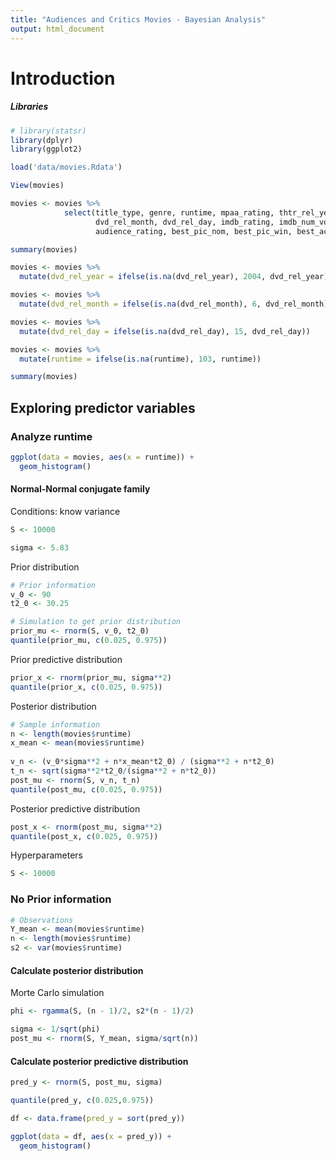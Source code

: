 ```yaml
---
title: "Audiences and Critics Movies - Bayesian Analysis"
output: html_document
---
```


# Introduction

##### Libraries
```r
# library(statsr)
library(dplyr)
library(ggplot2)
```

```r
load('data/movies.Rdata')
```

```r
View(movies)
```

```r
movies <- movies %>% 
            select(title_type, genre, runtime, mpaa_rating, thtr_rel_year, thtr_rel_year, thtr_rel_day, dvd_rel_year,
                   dvd_rel_month, dvd_rel_day, imdb_rating, imdb_num_votes, critics_rating, critics_score, audience_score,
                   audience_rating, best_pic_nom, best_pic_win, best_actor_win, best_actress_win, best_dir_win, top200_box)
```

```r
summary(movies)
```

```r
movies <- movies %>%
  mutate(dvd_rel_year = ifelse(is.na(dvd_rel_year), 2004, dvd_rel_year))
```

```r
movies <- movies %>%
  mutate(dvd_rel_month = ifelse(is.na(dvd_rel_month), 6, dvd_rel_month))
```

```r
movies <- movies %>%
  mutate(dvd_rel_day = ifelse(is.na(dvd_rel_day), 15, dvd_rel_day))
```

```r
movies <- movies %>%
  mutate(runtime = ifelse(is.na(runtime), 103, runtime))
```

```r
summary(movies)
```

## Exploring predictor variables

### Analyze runtime

```r
ggplot(data = movies, aes(x = runtime)) +
  geom_histogram()
```

#### Normal-Normal conjugate family

Conditions: know variance

```r
S <- 10000
```

```r
sigma <- 5.83
```

Prior distribution
```r
# Prior information
v_0 <- 90
t2_0 <- 30.25

# Simulation to get prior distribution
prior_mu <- rnorm(S, v_0, t2_0)
quantile(prior_mu, c(0.025, 0.975))
```

Prior predictive distribution
```r
prior_x <- rnorm(prior_mu, sigma**2)
quantile(prior_x, c(0.025, 0.975))
```

Posterior distribution
```r
# Sample information
n <- length(movies$runtime)
x_mean <- mean(movies$runtime)
  
v_n <- (v_0*sigma**2 + n*x_mean*t2_0) / (sigma**2 + n*t2_0)
t_n <- sqrt(sigma**2*t2_0/(sigma**2 + n*t2_0))
post_mu <- rnorm(S, v_n, t_n)
quantile(post_mu, c(0.025, 0.975))
```

Posterior predictive distribution
```r
post_x <- rnorm(post_mu, sigma**2)
quantile(post_x, c(0.025, 0.975))
```


Hyperparameters
```r
S <- 10000
```

### No Prior information

```r
# Observations
Y_mean <- mean(movies$runtime)
n <- length(movies$runtime)
s2 <- var(movies$runtime)
```

#### Calculate posterior distribution
Morte Carlo simulation
```r
phi <- rgamma(S, (n - 1)/2, s2*(n - 1)/2)
```

```r
sigma <- 1/sqrt(phi)
post_mu <- rnorm(S, Y_mean, sigma/sqrt(n))
```

#### Calculate posterior predictive distribution

```r
pred_y <- rnorm(S, post_mu, sigma)
```

```r
quantile(pred_y, c(0.025,0.975))
```

```r
df <- data.frame(pred_y = sort(pred_y))

ggplot(data = df, aes(x = pred_y)) +
  geom_histogram()
```

```r

```

































